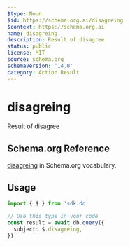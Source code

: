 ```yaml
---
$type: Noun
$id: https://schema.org.ai/disagreing
$context: https://schema.org.ai
name: disagreing
description: Result of disagree
status: public
license: MIT
source: schema.org
schemaVersion: '14.0'
category: Action Result
---
```


# disagreing

Result of disagree

## Schema.org Reference

[disagreing](https://schema.org/DisagreeAction) in Schema.org vocabulary.

## Usage

```typescript
import { $ } from 'sdk.do'

// Use this type in your code
const result = await db.query({
  subject: $.disagreing,
})
```
